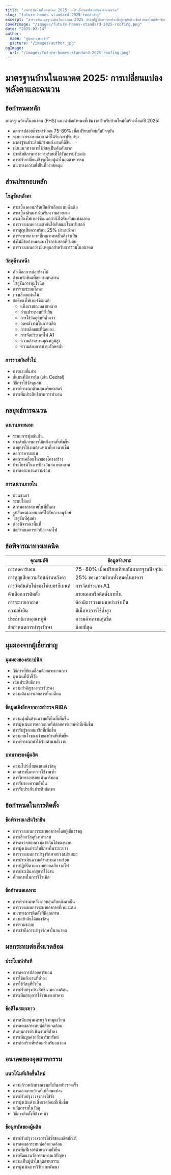 ```yaml
---
title: "มาตรฐานบ้านในอนาคต 2025: การเปลี่ยนแปลงหลังคาและฉนวน"
slug: "future-homes-standard-2025-roofing"
excerpt: "สำรวจว่ามาตรฐานบ้านในอนาคต 2025 กำลังปฏิวัติการก่อสร้างที่อยู่อาศัยด้วยข้อกำหนดใหม่สำหรับการแก้ปัญหาหลังคาและฉนวนที่ยั่งยืนอย่างไร"
coverImage: "/images/future-homes-standard-2025-roofing.png"
date: "2025-02-14"
author:
  name: "คู่มือบ้านพาสซีฟ"
  picture: "/images/author.jpg"
ogImage:
  url: "/images/future-homes-standard-2025-roofing.png"
---
```


# มาตรฐานบ้านในอนาคต 2025: การเปลี่ยนแปลงหลังคาและฉนวน

## ข้อกำหนดหลัก

มาตรฐานบ้านในอนาคต (FHS) แนะนำข้อกำหนดที่เข้มงวดสำหรับบ้านใหม่ที่สร้างตั้งแต่ปี 2025:

- ลดการปล่อยก๊าซคาร์บอน 75-80% เมื่อเปรียบเทียบกับปัจจุบัน
- ระบบการระบายอากาศที่ได้รับการปรับปรุง
- มาตรฐานประสิทธิภาพพลังงานที่ดีขึ้น
- เน้นแนวทางการใช้วัสดุเป็นอันดับแรก
- ประสิทธิภาพทางความร้อนที่ได้รับการปรับแต่ง
- การปรับเปลี่ยนเชิงรุกโดยผู้นำในอุตสาหกรรม
- แนวทางความยั่งยืนที่ครอบคลุม

## ส่วนประกอบหลัก

### โซลูชันหลังคา
- กระเบื้องคอนกรีตเป็นตัวเลือกแบบดั้งเดิม
- กระเบื้องดินเผาสำหรับความสวยงาม
- กระเบื้องไฟเบอร์ซีเมนต์กำลังได้รับส่วนแบ่งตลาด
- การวางแผนความเข้ากันได้กับแผงโซลาร์เซลล์
- การสูญเสียความร้อน 25% ผ่านหลังคา
- การระบายอากาศที่เหมาะสมเป็นสิ่งจำเป็น
- ยังไม่มีข้อกำหนดแผงโซลาร์เซลล์ที่บังคับ
- การวางแผนอย่างมีเหตุผลสำหรับการรวมในอนาคต

### วัสดุด้านหน้า
- ตัวเลือกการก่อสร้างไม้
- ด้านหน้าหินเพื่อความทนทาน
- โซลูชันการหุ้มไวนิล
- การรวมระบบโลหะ
- ทางเลือกแผ่นไม้
- ข้อดีของไฟเบอร์ซีเมนต์:
  - แข็งแรงและหลากหลาย
  - ส่วนประกอบที่ยั่งยืน
  - การใช้วัตถุดิบที่ต่ำกว่า
  - ลดพลังงานในการผลิต
  - การผลิตขยะที่น้อยลง
  - การจัดประเภทไฟ A1
  - ความต้านทานอุณหภูมิสูง
  - ความต้องการบำรุงรักษาต่ำ

### การรวมกันทั่วไป
- การฉาบชั้นล่าง
- ชั้นบนที่มีการหุ้ม (เช่น Cedral)
- วิธีการใช้วัสดุผสม
- การพิจารณาด้านสุนทรียศาสตร์
- การเพิ่มประสิทธิภาพการทำงาน

## กลยุทธ์การฉนวน

### ฉนวนภายนอก
- ระบบการหุ้มกันฝน
- ประสิทธิภาพการใช้พลังงานที่เพิ่มขึ้น
- อายุการใช้งานด้านหน้าที่ยาวนานขึ้น
- ลดการควบแน่น
- ลดการเคลื่อนไหวของโครงสร้าง
- ประโยชน์ในการป้องกันสภาพอากาศ
- การลดสะพานความร้อน

### การฉนวนภายใน
- ม้วนขนแร่
- ระบบไม้แป
- สภาพอากาศภายในที่มั่นคง
- รูปลักษณ์ภายนอกที่ได้รับการอนุรักษ์
- โซลูชันที่คุ้มค่า
- ต้องพิจารณาพื้นที่
- ข้อกำหนดการปกป้องจากไฟ

## ข้อพิจารณาทางเทคนิค

| คุณสมบัติ | ข้อมูลจำเพาะ |
|-----------|---------------|
| การลดคาร์บอน | 75-80% เมื่อเปรียบเทียบกับมาตรฐานปัจจุบัน |
| การสูญเสียความร้อนผ่านหลังคา | 25% ของความร้อนทั้งหมดในอาคาร |
| การจัดอันดับไฟของไฟเบอร์ซีเมนต์ | การจัดประเภท A1 |
| ตัวเลือกการติดตั้ง | ภายนอกหรือติดตั้งภายใน |
| การระบายอากาศ | ต้องมีการวางแผนอย่างจำเป็น |
| ความยั่งยืน | มีเนื้อหาการใช้ซ้ำสูง |
| ประสิทธิภาพอุณหภูมิ | ความต้านทานสุดขีด |
| ข้อกำหนดการบำรุงรักษา | น้อยที่สุด |

## มุมมองจากผู้เชี่ยวชาญ

### มุมมองของสถาปนิก
- วิธีการที่ขับเคลื่อนด้วยกระบวนการ
- มุ่งเน้นที่ตัวชี้วัด
- เน้นประสิทธิภาพ
- ความสำคัญของการรับรอง
- ความต้องการเอกสารที่ละเอียด

### ข้อมูลเชิงลึกจากการสำรวจ RIBA
- ความมุ่งมั่นด้านความยั่งยืนที่เพิ่มขึ้น
- การมุ่งเน้นการออกแบบที่ปล่อยคาร์บอนต่ำที่เพิ่มขึ้น
- การรับรู้ของสมาชิกที่เพิ่มขึ้น
- ความสนใจของเจ้าของบ้านที่เพิ่มขึ้น
- การพิจารณาค่าใช้จ่ายด้านพลังงาน

### บทบาทของผู้ผลิต
- ความโปร่งใสของแหล่งวัสดุ
- เอกสารเนื้อหาการใช้งานซ้ำ
- การวิเคราะห์รอยเท้าคาร์บอน
- การรับรองความยั่งยืน
- การรับประกันประสิทธิภาพ

## ข้อกำหนดในการติดตั้ง

### ข้อพิจารณาเชิงวิชาชีพ
- การวางแผนการระบายอากาศโดยผู้เชี่ยวชาญ
- การเลือกวัสดุที่เหมาะสม
- การตรวจสอบความเข้ากันได้ของระบบ
- การมุ่งเน้นประสิทธิภาพในระยะยาว
- การวางแผนการบำรุงรักษาอย่างสม่ำเสมอ
- การประเมินความต้านทานความร้อน
- การปฏิบัติตามความปลอดภัยจากไฟ
- การประเมินอายุการใช้งาน
- ศักยภาพในการรีไซเคิล

### ข้อกำหนดเฉพาะ
- การพิจารณาหลังคาอบอุ่นกับหลังคาเย็น
- การวางแผนการระบายอากาศที่เหมาะสม
- แนวทางการติดตั้งที่มีคุณภาพ
- ความเข้ากันได้ของวัสดุ
- การรวมระบบ
- การเข้าถึงการบำรุงรักษาในอนาคต

## ผลกระทบต่อสิ่งแวดล้อม

### ประโยชน์ทันที
- การลดการปล่อยคาร์บอน
- การใช้พลังงานที่ต่ำลง
- การใช้วัสดุที่ยั่งยืน
- การปรับปรุงประสิทธิภาพความร้อน
- การเพิ่มอายุการใช้งานของอาคาร

### ข้อดีในระยะยาว
- การสนับสนุนเศรษฐกิจหมุนเวียน
- การลดผลกระทบต่อสิ่งแวดล้อม
- ต้นทุนการดำเนินงานที่ต่ำลง
- การเพิ่มมูลค่าอสังหาริมทรัพย์
- การก่อสร้างที่พร้อมสำหรับอนาคต

## อนาคตของอุตสาหกรรม

### แนวโน้มที่เกิดขึ้นใหม่
- ความก้าวหน้าทางความยั่งยืนอย่างรวดเร็ว
- การออกแบบบ้านที่เปลี่ยนแปลง
- การปรับปรุงวงจรการใช้ซ้ำ
- การมุ่งเน้นด้านสิ่งแวดล้อมที่เพิ่มขึ้น
- นวัตกรรมในวัสดุ
- วิธีการติดตั้งที่ก้าวหน้า

### ข้อผูกพันของผู้ผลิต
- การปรับปรุงวงจรการใช้ซ้ำของผลิตภัณฑ์
- การลดผลกระทบต่อสิ่งแวดล้อม
- การเพิ่มฟีเจอร์ด้านความยั่งยืน
- การพัฒนานวัตกรรมทางแก้ปัญหา
- ความเป็นผู้นำในอุตสาหกรรม
- การมุ่งเน้นการวิจัยและพัฒนา